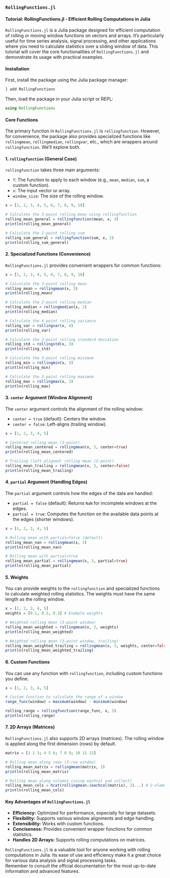 ### `RollingFunctions.jl`

#### Tutorial: RollingFunctions.jl - Efficient Rolling Computations in Julia

`RollingFunctions.jl` is a Julia package designed for efficient computation of rolling or moving window functions on vectors and arrays.  It's particularly useful for time series analysis, signal processing, and other applications where you need to calculate statistics over a sliding window of data. This tutorial will cover the core functionalities of `RollingFunctions.jl` and demonstrate its usage with practical examples.

#### Installation

First, install the package using the Julia package manager:

```julia
] add RollingFunctions
```

Then, load the package in your Julia script or REPL:

```julia
using RollingFunctions
```

#### Core Functions

The primary function in `RollingFunctions.jl` is `rollingfunction`.  However, for convenience, the package also provides specialized functions like `rollingmean`, `rollingmedian`, `rollingvar`, etc., which are wrappers around `rollingfunction`.  We'll explore both.

#### 1. `rollingfunction` (General Case)

`rollingfunction` takes three main arguments:

* `f`: The function to apply to each window (e.g., `mean`, `median`, `sum`, a custom function).
* `x`: The input vector or array.
* `window_size`: The size of the rolling window.

```julia
x = [1, 2, 3, 4, 5, 6, 7, 8, 9, 10]

# Calculate the 3-point rolling mean using rollingfunction
rolling_mean_general = rollingfunction(mean, x, 3)
println(rolling_mean_general)

# Calculate the 2-point rolling sum
rolling_sum_general = rollingfunction(sum, x, 2)
println(rolling_sum_general)
```

#### 2. Specialized Functions (Convenience)

`RollingFunctions.jl` provides convenient wrappers for common functions:

```julia
x = [1, 2, 3, 4, 5, 6, 7, 8, 9, 10]

# Calculate the 3-point rolling mean
rolling_mean = rollingmean(x, 3)
println(rolling_mean)

# Calculate the 2-point rolling median
rolling_median = rollingmedian(x, 2)
println(rolling_median)

# Calculate the 4-point rolling variance
rolling_var = rollingvar(x, 4)
println(rolling_var)

# Calculate the 3-point rolling standard deviation
rolling_std = rollingstd(x, 3)
println(rolling_std)

# Calculate the 3-point rolling minimum
rolling_min = rollingmin(x, 3)
println(rolling_min)

# Calculate the 3-point rolling maximum
rolling_max = rollingmax(x, 3)
println(rolling_max)
```

#### 3. `center` Argument (Window Alignment)

The `center` argument controls the alignment of the rolling window:

* `center = true` (default): Centers the window.
* `center = false`: Left-aligns (trailing window).

```julia
x = [1, 2, 3, 4, 5]

# Centered rolling mean (3-point)
rolling_mean_centered = rollingmean(x, 3, center=true)
println(rolling_mean_centered)

# Trailing (left-aligned) rolling mean (3-point)
rolling_mean_trailing = rollingmean(x, 3, center=false)
println(rolling_mean_trailing)
```

#### 4. `partial` Argument (Handling Edges)

The `partial` argument controls how the edges of the data are handled:

* `partial = false` (default): Returns `NaN` for incomplete windows at the edges.
* `partial = true`: Computes the function on the available data points at the edges (shorter windows).

```julia
x = [1, 2, 3, 4, 5]

# Rolling mean with partial=false (default)
rolling_mean_nan = rollingmean(x, 3)
println(rolling_mean_nan)

# Rolling mean with partial=true
rolling_mean_partial = rollingmean(x, 3, partial=true)
println(rolling_mean_partial)
```

#### 5. Weights

You can provide weights to the `rollingfunction` and specialized functions to calculate weighted rolling statistics.  The weights must have the same length as the rolling window.

```julia
x = [1, 2, 3, 4, 5]
weights = [0.1, 0.2, 0.3] # Example weights

# Weighted rolling mean (3-point window)
rolling_mean_weighted = rollingmean(x, 3, weights)
println(rolling_mean_weighted)

# Weighted rolling mean (3-point window, trailing)
rolling_mean_weighted_trailing = rollingmean(x, 3, weights, center=false)
println(rolling_mean_weighted_trailing)
```

#### 6. Custom Functions

You can use any function with `rollingfunction`, including custom functions you define.

```julia
x = [1, 2, 3, 4, 5]

# Custom function to calculate the range of a window
range_func(window) = maximum(window) - minimum(window)

rolling_range = rollingfunction(range_func, x, 3)
println(rolling_range)
```

#### 7. 2D Arrays (Matrices)

`RollingFunctions.jl` also supports 2D arrays (matrices).  The rolling window is applied along the first dimension (rows) by default.

```julia
matrix = [1 2 3; 4 5 6; 7 8 9; 10 11 12]

# Rolling mean along rows (3-row window)
rolling_mean_matrix = rollingmean(matrix, 3)
println(rolling_mean_matrix)

# Rolling mean along columns (using eachcol and collect)
rolling_mean_cols = hcat(rollingmean.(eachcol(matrix), 2)...) # 2-element rolling window for columns
println(rolling_mean_cols)
```

#### Key Advantages of `RollingFunctions.jl`

* **Efficiency:** Optimized for performance, especially for large datasets.
* **Flexibility:** Supports various window alignments and edge handling.
* **Extensibility:**  Works with custom functions.
* **Conciseness:** Provides convenient wrapper functions for common statistics.
* **Handles 2D Arrays:** Supports rolling computations on matrices.

`RollingFunctions.jl` is a valuable tool for anyone working with rolling computations in Julia. 
Its ease of use and efficiency make it a great choice for various data analysis and signal processing tasks.  
Remember to consult the official documentation for the most up-to-date information and advanced features.

